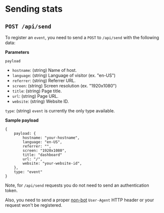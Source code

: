 # Sending stats

## `POST /api/send`

To register an `event`, you need to send a `POST` to `/api/send` with
the following data:

**Parameters**

`payload`

- `hostname`: (string) Name of host.
- `language`: (string) Language of visitor (ex. "en-US")
- `referrer`: (string) Referrer URL.
- `screen`: (string) Screen resolution (ex. "1920x1080")
- `title`: (string) Page title.
- `url`: (string) Page URL.
- `website`: (string) Website ID.

`type`: (string) `event` is currently the only type available.

**Sample payload**

```
{
    payload: {
        hostname: "your-hostname",
        language: "en-US",
        referrer: "",
        screen: "1920x1080",
        title: "dashboard"
        url: "/",
        website: "your-website-id",
    },
    type: "event"
}
```

Note, for `/api/send` requests you do not need to send an
authentication token.

Also, you need to send a proper [non-bot](https://isbot.js.org) `User-Agent` HTTP header or
your request won't be registered.
